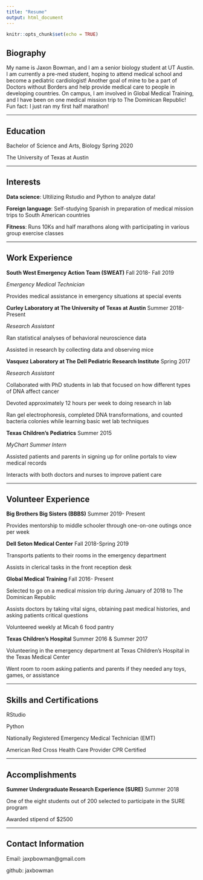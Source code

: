 ```yaml
---
title: "Resume"
output: html_document
---
```


```r
knitr::opts_chunk$set(echo = TRUE)
```

## Biography
My name is Jaxon Bowman, and I am a senior biology student at UT Austin. I am currently a pre-med student, hoping to attend medical school and become a pediatric cardiologist! Another goal of mine to be a part of Doctors without Borders and help provide medical care to people in developing countries. On campus, I am involved in Global Medical Training, and I have been on one medical mission trip to The Dominican Republic! Fun fact: I just ran my first half marathon!

***
## Education
Bachelor of Science and Arts, Biology Spring 2020

The University of Texas at Austin


***
## Interests
**Data science**: Ultilizing Rstudio and Python to analyze data!

**Foreign language**: Self-studying Spanish in preparation of medical mission trips to South American countries

**Fitness**: Runs 10Ks and half marathons along with participating in various group exercise classes


***
## Work Experience
**South West Emergency Action Team (SWEAT)** Fall 2018- Fall 2019         

*Emergency Medical Technician*

Provides medical assistance in emergency situations at special events


**Curley Laboratory at The University of Texas at Austin** Summer 2018- Present

*Research Assistant*

Ran statistical analyses of behavioral neuroscience data

Assisted in research by collecting data and observing mice



**Vasquez Laboratory at The Dell Pediatric Research Institute** Spring 2017

*Research Assistant*

Collaborated with PhD students in lab that focused on how different types of DNA affect cancer

Devoted approximately 12 hours per week to doing research in lab

Ran gel electrophoresis, completed DNA transformations, and counted bacteria colonies while learning basic wet lab techniques



**Texas Children's Pediatrics** Summer 2015

*MyChart Summer Intern*

Assisted patients and parents in signing up for online portals to view medical records

Interacts with both doctors and nurses to improve patient care


***

## Volunteer Experience
**Big Brothers Big Sisters (BBBS)** Summer 2019- Present

Provides mentorship to middle schooler through one-on-one outings once per week



**Dell Seton Medical Center** Fall 2018-Spring 2019

Transports patients to their rooms in the emergency department

Assists in clerical tasks in the front reception desk



**Global Medical Training** Fall 2016- Present

Selected to go on a medical mission trip during January of 2018 to The Dominican Republic

Assists doctors by taking vital signs, obtaining past medical histories, and asking patients critical questions

Volunteered weekly at Micah 6 food pantry



**Texas Children's Hospital** Summer 2016 & Summer 2017

Volunteering in the emergency department at Texas Children's Hospital in the Texas Medical Center

Went room to room asking patients and parents if they needed any toys, games, or assistance




***
## Skills and Certifications
RStudio

Python

Nationally Registered Emergency Medical Technician (EMT)

American Red Cross Health Care Provider CPR Certified


***
## Accomplishments

**Summer Undergraduate Research Experience (SURE)** Summer 2018

One of the eight students out of 200 selected to participate in the SURE program

Awarded stipend of $2500



***
## Contact Information

Email: jaxpbowman@gmail.com

github: jaxbowman






